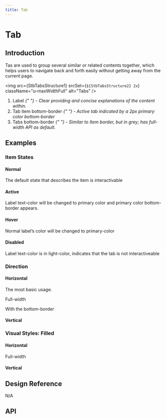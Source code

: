 ```yaml
---
title: Tab
---
```





# Tab

## Introduction

Tas are used to group several similar or related contents together, which helps users to navigate back and forth easily without getting away from the current page.

<img
  src={StbTabsStructure1}
  srcSet={`${StbTabsStructure2} 2x`}
  className="u-maxWidthFull"
  alt="Tabs"
/>
<ol className="u-textGray u-marginTopTiny">
  <li>
    Label
    <i className="u-text200">
      {" "}
      - Clear providing and concise explanations of the content within.
    </i>
  </li>
  <li>
    Tab item bottom-border
    <i className="u-text200">
      {" "}
      - Active tab indicated by a 2px primary color bottom-border
    </i>
  </li>
  <li>
    Tabs bottom-border
    <i className="u-text200">
      {" "}
      - Similar to Item border, but in grey; has full-width API as default.
    </i>
  </li>
</ol>

## Examples

### Item States

<CodeView codeText={defaultStateTabs} />

#### Normal

The default state that describes the item is interactivable

#### Active

Label text-color will be changed to primary color and primary color bottom-border appears.

#### Hover

Normal label’s color will be changed to primary-color

#### Disabled

Label text-color is in light-color, indicates that the tab is not interactiveable

### Direction

#### Horizontal

The most basic usage.

<CodeView codeText={defaultTabs} />

Full-width

<CodeView codeText={defaultFullWidthTabs} />

With the bottom-border

<CodeView codeText={borderBottomTabs} />

#### Vertical

<CodeView codeText={defaultVerticalTabs} />

### Visual Styles: Filled

#### Horizontal

<CodeView codeText={defaultFilledTabs} />

Full-width

<CodeView codeText={defaultFullWidthFilledTabs} />

#### Vertical

<CodeView codeText={defaultVerticalFilledTabs} />

## Design Reference

N/A

## API

<ComponentApi name="Tab" importName="Tab" />
<ComponentApi name="TabItem" />
